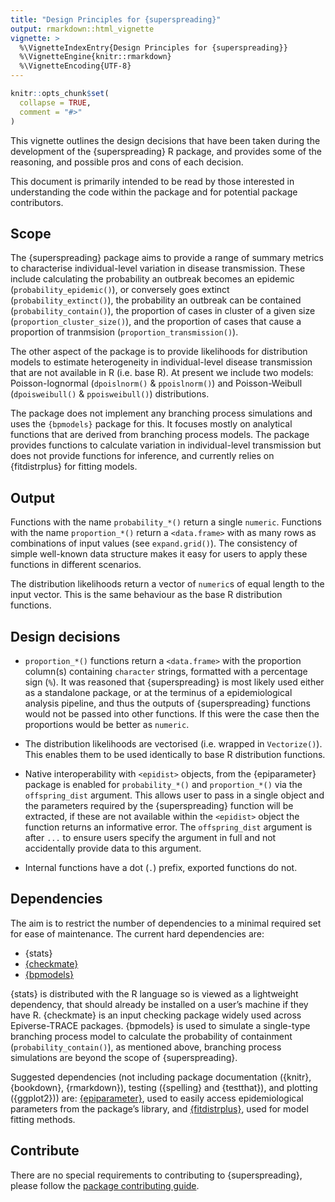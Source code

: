 ```yaml
---
title: "Design Principles for {superspreading}"
output: rmarkdown::html_vignette
vignette: >
  %\VignetteIndexEntry{Design Principles for {superspreading}}
  %\VignetteEngine{knitr::rmarkdown}
  %\VignetteEncoding{UTF-8}
---
```


```r
knitr::opts_chunk$set(
  collapse = TRUE,
  comment = "#>"
)
```

This vignette outlines the design decisions that have been taken during the development of the {superspreading} R package, and provides some of the reasoning, and possible pros and cons of each decision.

This document is primarily intended to be read by those interested in understanding the code within the package and for potential package contributors.

## Scope

The {superspreading} package aims to provide a range of summary metrics to characterise individual-level variation in disease transmission. These include calculating the probability an outbreak becomes an epidemic (`probability_epidemic()`), or conversely goes extinct (`probability_extinct()`), the probability an outbreak can be contained (`probability_contain()`), the proportion of cases in cluster of a given size (`proportion_cluster_size()`), and the proportion of cases that cause a proportion of tranmsision (`proportion_transmission()`).

The other aspect of the package is to provide likelihoods for distribution models to estimate heterogeneity in individual-level disease transmission that are not available in R (i.e. base R). At present we include two models: Poisson-lognormal (`dpoislnorm()` & `ppoislnorm()`) and Poisson-Weibull (`dpoisweibull()` & `ppoisweibull()`) distributions.

The package does not implement any branching process simulations and uses the `{bpmodels}` package for this. It focuses mostly on analytical functions that are derived from branching process models. The package provides functions to calculate variation in individual-level transmission but does not provide functions for inference, and currently relies on {fitdistrplus} for fitting models.

## Output

Functions with the name `probability_*()` return a single `numeric`. Functions with the name `proportion_*()` return a `<data.frame>` with as many rows as combinations of input values (see `expand.grid()`). The consistency of simple well-known data structure makes it easy for users to apply these functions in different scenarios.

The distribution likelihoods return a vector of `numeric`s of equal length to the input vector. This is the same behaviour as the base R distribution functions.

## Design decisions

- `proportion_*()` functions return a `<data.frame>` with the proportion column(s) containing `character` strings, formatted with a percentage sign (`%`). It was reasoned that {superspreading} is most likely used either as a standalone package, or at the terminus of a epidemiological analysis pipeline, and thus the outputs of {superspreading} functions would not be passed into other functions. If this were the case then the proportions would be better as `numeric`.

- The distribution likelihoods are vectorised (i.e. wrapped in `Vectorize()`). This enables them to be used identically to base R distribution functions.

- Native interoperability with `<epidist>` objects, from the {epiparameter} package is enabled for `probability_*()` and `proportion_*()` via the `offspring_dist` argument. This allows user to pass in a single object and the parameters required by the {superspreading} function will be extracted, if these are not available within the `<epidist>` object the function returns an informative error. The `offspring_dist` argument is after `...` to ensure users specify the argument in full and not accidentally provide data to this argument.

- Internal functions have a dot (`.`) prefix, exported functions do not.

## Dependencies

The aim is to restrict the number of dependencies to a minimal required set for ease of maintenance. The current hard dependencies are:

* {stats}
* [{checkmate}](https://CRAN.R-project.org/package=checkmate)
* [{bpmodels}](https://github.com/epiverse-trace/bpmodels)

{stats} is distributed with the R language so is viewed as a lightweight dependency, that should already be installed on a user's machine if they have R. {checkmate} is an input checking package widely used across Epiverse-TRACE packages.  {bpmodels} is used to simulate a single-type branching process model to calculate the probability of containment (`probability_contain()`), as mentioned above, branching process simulations are beyond the scope of {superspreading}.

Suggested dependencies (not including package documentation ({knitr}, {bookdown}, {rmarkdown}), testing ({spelling} and {testthat}), and plotting ({ggplot2})) are: [{epiparameter}](https://github.com/epiverse-trace/epiparameter), used to easily access epidemiological parameters from the package's library, and [{fitdistrplus}](https://CRAN.R-project.org/package=fitdistrplus), used for model fitting methods.

## Contribute

There are no special requirements to contributing to {superspreading}, please follow the [package contributing guide](https://github.com/epiverse-trace/.github/blob/main/CONTRIBUTING.md).
